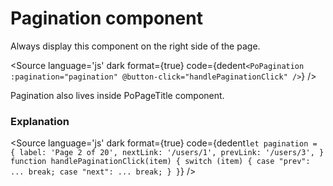 # Pagination component




<Meta title="Components/Pagination" component={PoPagination} />

<Description of={PoPagination} />

Always display this component on the right side of the page.

<Canvas>
    <div class="po-flex po-justify-end">
        <Story id="components-pagination--pagination" />
    </div>
</Canvas>

<Source
  language='js'
  dark
  format={true}
  code={dedent`
    <PoPagination :pagination="pagination" @button-click="handlePaginationClick" />
  `}
/>

Pagination also lives inside PoPageTitle component.

### Explanation

<ArgsTable of={PoPagination} />

<Source
  language='js'
  dark
  format={true}
  code={dedent`
    let pagination = {
        label: 'Page 2 of 20',
        nextLink: '/users/1',
        prevLink: '/users/3',
    }
    function handlePaginationClick(item) {
      switch (item) {
        case "prev":
            ...
            break;
        case "next":
            ...
            break;
      }
    }
  `}
/>